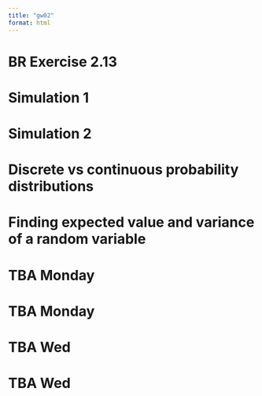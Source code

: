 ```yaml
---
title: "gw02"
format: html
---
```


# BR Exercise 2.13

# Simulation 1 

# Simulation 2 

# Discrete vs continuous probability distributions

# Finding expected value and variance of a random variable

# TBA Monday

# TBA Monday

# TBA Wed

# TBA Wed